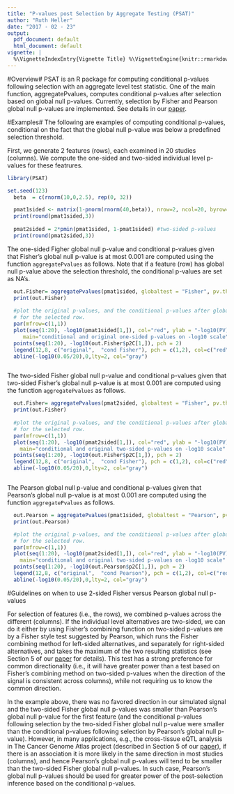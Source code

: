 ```yaml
---
title: "P-values post Selection by Aggregate Testing (PSAT)"
author: "Ruth Heller"
date: "2017 - 02 - 23"
output:
  pdf_document: default
  html_document: default
vignette: |
  %\VignetteIndexEntry{Vignette Title} %\VignetteEngine{knitr::rmarkdown} %\VignetteEncoding{UTF-8}
---
```


#Overview#
PSAT is an R package for computing conditional p-values following selection with an aggregate level test statistic. One of the main function, aggregatePvalues, computes conditional p-values after selection based on global null p-values. Currently, selection by Fisher and Pearson global null p-values are implemented. See details in our [paper](http://dx.doi.org/10.1101/058404).

#Examples#
The following are examples of computing conditional p-values, conditional on the fact that the global null p-value was below a predefined selection threshold. 

First, we generate 2 features (rows), each examined in 20 studies (columns). We compute the one-sided and two-sided individual level p-values for these featrures. 
```r
library(PSAT)

set.seed(123)
  beta  = c(rnorm(10,0,2.5), rep(0, 32))

  pmat1sided <- matrix(1-pnorm(rnorm(40,beta)), nrow=2, ncol=20, byrow=TRUE) #one-sided p-values
  print(round(pmat1sided,3))
  
  pmat2sided = 2*pmin(pmat1sided, 1-pmat1sided) #two-sided p-values
  print(round(pmat2sided,3))  

```

The one-sided Figher global null p-value and conditional p-values given that Fisher's global null p-value is at most 0.001 are computed using the function `aggregatePvalues` as follows. Note that if a feature (row) has global null p-value above the selection threshold, the conditional p-values are set as NA's. 
```r

  out.Fisher= aggregatePvalues(pmat1sided, globaltest = "Fisher", pv.threshold=0.001)
  print(out.Fisher)
  
  #plot the original p-values, and the conditional p-values after global null selection by Fisher, 
  # for the selected row. 
  par(mfrow=c(1,1))
  plot(seq(1:20), -log10(pmat1sided[1,]), col="red", ylab = "-log10(PV)", 
     main="conditional and original one-sided p-values on -log10 scale" )
  points(seq(1:20), -log10(out.Fisher$p2C[1,]), pch = 2)
  legend(12,8, c("original",  "cond Fisher"), pch = c(1,2), col=c("red", "black"))
  abline(-log10(0.05/20),0,lty=2, col="gray")



```



The two-sided Fisher global null p-value and conditional p-values given that two-sided Fisher's global null p-value is at most 0.001 are computed using the function `aggregatePvalues` as follows. 
```r

  out.Fisher= aggregatePvalues(pmat2sided, globaltest = "Fisher", pv.threshold=0.001)
  print(out.Fisher)
  
  #plot the original p-values, and the conditional p-values after global null selection by Fisher,
  # for the selected row. 
  par(mfrow=c(1,1))
  plot(seq(1:20), -log10(pmat2sided[1,]), col="red", ylab = "-log10(PV)", 
    main="conditional and original two-sided p-values on -log10 scale" )
  points(seq(1:20), -log10(out.Fisher$p2C[1,]), pch = 2)
  legend(12,8, c("original",  "cond Fisher"), pch = c(1,2), col=c("red", "black"))
  abline(-log10(0.05/20),0,lty=2, col="gray")



```


The Pearson global null p-value and conditional p-values given that Pearson's global null p-value is at most 0.001 are computed using the function `aggregatePvalues` as follows. 
```r

  out.Pearson = aggregatePvalues(pmat1sided, globaltest = "Pearson", pv.threshold=0.001)
  print(out.Pearson)

  #plot the original p-values, and the conditional p-values after global null selection by Pearson, 
  # for the selected row. 
  par(mfrow=c(1,1))
  plot(seq(1:20), -log10(pmat2sided[1,]), col="red", ylab = "-log10(PV)",
    main="conditional and original two-sided p-values on -log10 scale" )
  points(seq(1:20), -log10(out.Pearson$p2C[1,]), pch = 2)
  legend(12,8, c("original",  "cond Pearson"), pch = c(1,2), col=c("red", "black"))
  abline(-log10(0.05/20),0,lty=2, col="gray")


```



#Guidelines on when to use  2-sided Fisher versus Pearson global null p-values 

For selection of features (i.e., the rows), we combined p-values across the different  (columns). If the individual level alternatives are two-sided, we can do it either by using Fisher's combining function on two-sided p-values are  by  a  Fisher style test suggested by Pearson,  which  runs the Fisher combining method for left-sided alternatives, and separately for right-sided alternatives, and takes the maximum of the two resulting statistics (see Section 5 of our [paper](http://dx.doi.org/10.1101/058404) for details).  This test has a strong preference for common directionality (i.e., it will have greater power than a test based on Fisher's combining method on two-sided p-values when the direction of the signal is consistent across columns), while not requiring us to know the common direction.

In the example above, there was no favored direction in our simulated signal and the two-sided Fisher global null p-values was smaller than Pearson's global null p-value for the first feature (and the conditional p-values following selection by the two-sided Fisher global null p-value were smaller than the conditional p-values following selection by Pearson's global null p-value). However, in many applications, e.g., the cross-tissue eQTL analysis in The Cancer Genome Atlas project (described in Section 5 of our [paper](http://dx.doi.org/10.1101/058404)), if there is an association it is more likely in the same direction in most studies (columns), and hence Pearson's global null p-values will tend to be smaller than the two-sided Fisher global null p-values. In such case, Pearson's global null p-values should be used for greater power of the post-selection inference based on the conditional p-values.  


